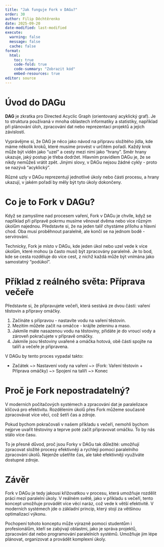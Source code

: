 ```yaml
---
title: "Jak funguje Fork v DAGu?"
order: 30
author: Filip Děchtěrenko
date: 2025-09-20
date-modified: last-modified
execute:
  warning: false
  message: false
  cache: false
format:
  html:
    toc: true
    code-fold: true
    code-summary: "Zobrazit kód"
    embed-resources: true
editor: source
---
```


# Úvod do DAGu

**DAG** je zkratka pro Directed Acyclic Graph (orientovaný acyklický graf). Je to struktura používaná v mnoha oblastech informatiky a statistiky, například při plánování úloh, zpracování dat nebo reprezentaci projektů a jejich závislostí. 

Vyprávějme si, že DAG je něco jako návod na přípravu složitého jídla, kde máme několik kroků, které musíme provést v určitém pořadí. Každý krok může být viděn jako "uzel" a cesty mezi nimi jako "hrany". Směr hrany ukazuje, jaký postup je třeba dodržet. Hlavním pravidlem DAGu je, že se nikdy nemůžeš vrátit zpět. Jinými slovy, v DAGu nejsou žádné cykly - proto se nazývá "acyklický". 

Různé uzly v DAGu reprezentují jednotlivé úkoly nebo části procesu, a hrany ukazují, v jakém pořadí by měly být tyto úkoly dokončeny.

# Co je to Fork v DAGu?

Když se zamyslíme nad procesem vaření, Fork v DAGu je chvíle, když se například při přípravě pokrmu musíme věnovat dvěma nebo více různým úkolům najednou. Představte si, že na jeden talíř chystáme přílohu a hlavní chod. Oba musí proběhnout paralelně, ale končí se na jednom bodě - servírování.

Technicky, Fork je místo v DAGu, kde jeden úkol nebo uzel vede k více úkolům, které mohou (a často musí) být zpracovány paralelně. Je to bod, kde se cesta rozděluje do více cest, z nichž každá může být vnímána jako samostatný "podúkol".

# Příklad z reálného světa: Příprava večeře

Představte si, že připravujete večeři, která sestává ze dvou částí: vaření těstovin a přípravy omáčky. 

1. Začínáte s přípravou - nastavíte vodu na vaření těstovin.
2. Mezitím můžete začít na omáčce - krájíte zeleninu a maso.
3. Jakmile máte nasazenou vodu na těstoviny, přidáte je do vroucí vody a zároveň pokračujete v přípravě omáčky.
4. Jakmile jsou těstoviny uvařené a omáčka hotová, obě části spojíte na talíři a večeře je připravena.

V DAGu by tento proces vypadal takto:

- Začátek ~> Nastavení vody na vaření ~> (Fork: Vaření těstovin + Příprava omáčky) ~> Spojení na talíři ~> Konec

# Proč je Fork nepostradatelný?

V moderních počítačových systémech a zpracování dat je paralelizace klíčová pro efektivitu. Rozdělením úkolů přes Fork můžeme současně zpracovávat více věcí, což šetří čas a zdroje. 

Pokud bychom pokračovali v našem příkladu s večeří, nemohli bychom nejprve uvařit těstoviny a teprve poté začít připravovat omáčku. To by nás stálo více času. 

To je přesně důvod, proč jsou Forky v DAGu tak důležité: umožňují zpracovat složité procesy efektivněji a rychleji pomocí paralelního zpracování úkolů. Nejenže ušetříte čas, ale také efektivněji využíváte dostupné zdroje.

# Závěr

Fork v DAGu je tedy jakousi křižovatkou v procesu, která umožňuje rozdělit práci mezi paralelní úkoly. V reálném světě, jako v příkladu s večeří, tento koncept umožňuje provádět více věcí naráz, což vede k větší efektivitě. V moderních systémech jde o základní princip, který stojí za většinou optimalizací výkonu.

Pochopení tohoto konceptu může výrazně pomoci studentům i profesionálům, kteří se zabývají oblastmi, jako je správa projektů, zpracování dat nebo programování paralelních systémů. Umožňuje jim lépe plánovat, organizovat a provádět komplexní úkoly. 


